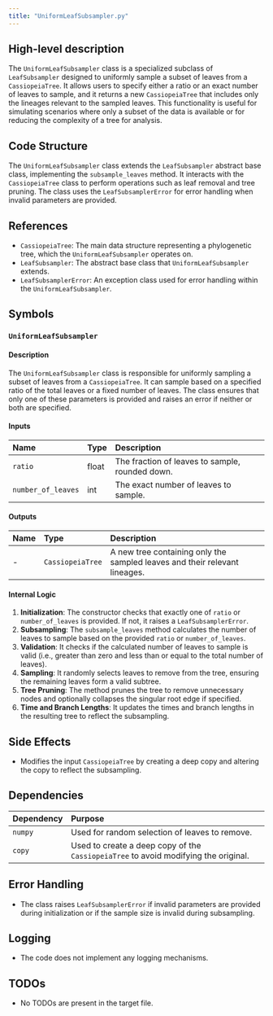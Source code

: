 ```yaml
---
title: "UniformLeafSubsampler.py"
---
```


## High-level description

The `UniformLeafSubsampler` class is a specialized subclass of `LeafSubsampler` designed to uniformly sample a subset of leaves from a `CassiopeiaTree`. It allows users to specify either a ratio or an exact number of leaves to sample, and it returns a new `CassiopeiaTree` that includes only the lineages relevant to the sampled leaves. This functionality is useful for simulating scenarios where only a subset of the data is available or for reducing the complexity of a tree for analysis.

## Code Structure

The `UniformLeafSubsampler` class extends the `LeafSubsampler` abstract base class, implementing the `subsample_leaves` method. It interacts with the `CassiopeiaTree` class to perform operations such as leaf removal and tree pruning. The class uses the `LeafSubsamplerError` for error handling when invalid parameters are provided.

## References

- `CassiopeiaTree`: The main data structure representing a phylogenetic tree, which the `UniformLeafSubsampler` operates on.
- `LeafSubsampler`: The abstract base class that `UniformLeafSubsampler` extends.
- `LeafSubsamplerError`: An exception class used for error handling within the `UniformLeafSubsampler`.

## Symbols

### `UniformLeafSubsampler`
#### Description
The `UniformLeafSubsampler` class is responsible for uniformly sampling a subset of leaves from a `CassiopeiaTree`. It can sample based on a specified ratio of the total leaves or a fixed number of leaves. The class ensures that only one of these parameters is provided and raises an error if neither or both are specified.

#### Inputs
| Name              | Type   | Description                                                                 |
|:------------------|:-------|:----------------------------------------------------------------------------|
| `ratio`           | float  | The fraction of leaves to sample, rounded down.                             |
| `number_of_leaves`| int    | The exact number of leaves to sample.                                       |

#### Outputs
| Name | Type            | Description                                                                 |
|:-----|:----------------|:----------------------------------------------------------------------------|
| -    | `CassiopeiaTree`| A new tree containing only the sampled leaves and their relevant lineages.  |

#### Internal Logic
1. **Initialization**: The constructor checks that exactly one of `ratio` or `number_of_leaves` is provided. If not, it raises a `LeafSubsamplerError`.
2. **Subsampling**: The `subsample_leaves` method calculates the number of leaves to sample based on the provided `ratio` or `number_of_leaves`.
3. **Validation**: It checks if the calculated number of leaves to sample is valid (i.e., greater than zero and less than or equal to the total number of leaves).
4. **Sampling**: It randomly selects leaves to remove from the tree, ensuring the remaining leaves form a valid subtree.
5. **Tree Pruning**: The method prunes the tree to remove unnecessary nodes and optionally collapses the singular root edge if specified.
6. **Time and Branch Lengths**: It updates the times and branch lengths in the resulting tree to reflect the subsampling.

## Side Effects
- Modifies the input `CassiopeiaTree` by creating a deep copy and altering the copy to reflect the subsampling.

## Dependencies

| Dependency | Purpose                                                                 |
|:-----------|:------------------------------------------------------------------------|
| `numpy`    | Used for random selection of leaves to remove.                          |
| `copy`     | Used to create a deep copy of the `CassiopeiaTree` to avoid modifying the original. |

## Error Handling
- The class raises `LeafSubsamplerError` if invalid parameters are provided during initialization or if the sample size is invalid during subsampling.

## Logging
- The code does not implement any logging mechanisms.

## TODOs
- No TODOs are present in the target file.